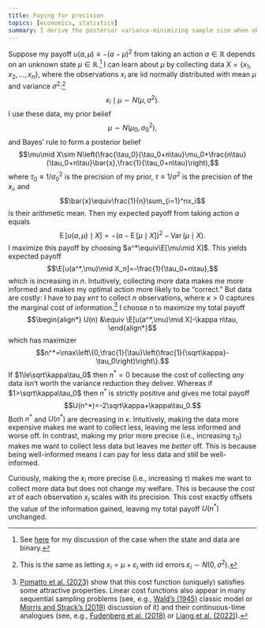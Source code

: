 ```yaml
---
title: Paying for precision
topics: [economics, statistics]
summary: I derive the posterior variance-minimizing sample size when observations have constant marginal cost.
---
```


Suppose my payoff $u(a,\mu)\equiv-(a-\mu)^2$ from taking an action $a\in\mathbb{R}$ depends on an unknown state $\mu\in\mathbb{R}$.[^binary]
I can learn about $\mu$ by collecting data $X=\{x_1,x_2,\ldots,x_n\}$, where the observations $x_i$ are iid normally distributed with mean $\mu$ and variance $\sigma^2$:[^errors]
$$x_i\mid \mu\sim N(\mu,\sigma^2).$$
I use these data, my prior belief
$$\mu\sim N(\mu_0,\sigma_0^2),$$
and Bayes' rule to form a posterior belief
$$\mu\mid X\sim N\left(\frac{\tau_0}{\tau_0+n\tau}\mu_0+\frac{n\tau}{\tau_0+n\tau}\bar{x},\frac{1}{\tau_0+n\tau}\right),$$
where $\tau_0\equiv1/\sigma_0^2$ is the precision of my prior, $\tau\equiv1/\sigma^2$ is the precision of the $x_i$, and
$$\bar{x}\equiv\frac{1}{n}\sum_{i=1}^nx_i$$
is their arithmetic mean.
Then my expected payoff from taking action $a$ equals
$$\DeclareMathOperator{\E}{E}
\DeclareMathOperator{\Var}{Var}
\E[u(a,\mu)\mid X]=-(a-\E[\mu\mid X])^2-\Var(\mu\mid X).$$
I maximize this payoff by choosing $a^*\equiv\E[\mu\mid X]$.
This yields expected payoff
$$\E[u(a^*,\mu)\mid X_n]=-\frac{1}{\tau_0+n\tau},$$
which is increasing in $n$.
Intuitively, collecting more data makes me more informed and makes my optimal action more likely to be "correct."
But data are costly: I have to pay $\kappa n\tau$ to collect $n$ observations, where $\kappa>0$ captures the marginal cost of information.[^specification]
I choose $n$ to maximize my total payoff
$$\begin{align*}
U(n)
&\equiv \E[u(a^*,\mu)\mid X]-\kappa n\tau,
\end{align*}$$
which has maximizer
$$n^*=\max\left\{0,\frac{1}{\tau}\left(\frac{1}{\sqrt\kappa}-\tau_0\right)\right\}.$$
If $1\le\sqrt\kappa\tau_0$ then $n^*=0$ because the cost of collecting *any* data isn't worth the variance reduction they deliver.
Whereas if $1>\sqrt\kappa\tau_0$ then $n^*$ is strictly positive and gives me total payoff
$$U(n^*)=-2\sqrt\kappa+\kappa\tau_0.$$
Both $n^*$ and $U(n^*)$ are decreasing in $\kappa$.
Intuitively, making the data more expensive makes me want to collect less, leaving me less informed and worse off.
In contrast, making my prior more precise (i.e., increasing $\tau_0$) makes me want to collect less data but leaves me *better* off.
This is because being well-informed means I can pay for less data and still be well-informed.

[^binary]: See [here](/blog/paying-truth/) for my discussion of the case when the state and data are binary.

Curiously, making the $x_i$ more precise (i.e., increasing $\tau$) makes me want to collect more data but does not change my welfare.
This is because the cost $\kappa\tau$ of each observation $x_i$ scales with its precision.
This cost exactly offsets the value of the information gained, leaving my total payoff $U(n^*)$ unchanged.

[^errors]: This is the same as letting $x_i=\mu+\varepsilon_i$ with iid errors $\varepsilon_i\sim N(0,\sigma^2)$.

[^specification]: [Pomatto et al. (2023)](https://doi.org/10.1257/aer.20190185) show that this cost function (uniquely) satisfies some attractive properties.
Linear cost functions also appear in many sequential sampling problems (see, e.g., [Wald's (1945)](https://doi.org/10.1214/aoms/1177731118) classic model or [Morris and Strack's (2019)](https://dx.doi.org/10.2139/ssrn.2991567) discussion of it) and their continuous-time analogues (see, e.g.,  [Fudenberg et al. (2018)](https://doi.org/10.1257/aer.20150742) or [Liang et al. (2022)](https://doi.org/10.3982/ECTA18324)).
